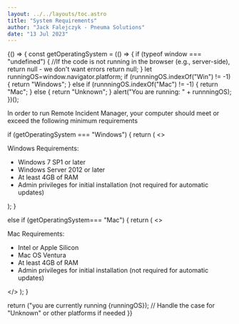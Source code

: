 ```yaml
---
layout: ../../layouts/toc.astro
title: "System Requirements"
author: "Jack Falejczyk - Pneuma Solutions"
date: "13 Jul 2023"
---
```

{() => {
  const getOperatingSystem = (() => {
    if (typeof window === "undefined") {
       //If the code is not running in the browser (e.g., server-side), return null - we don't want errors
      return null;
    }
let runningOS=window.navigator.platform;
        if (runnningOS.indexOf("Win") != -1) {
      return "Windows";
    } else if (runnningOS.indexOf("Mac") != -1) {
      return "Mac";
    } else {
      return "Unknown";
    }
    alert("You are running: " + runnningOS);
  })();

  
  <p>In order to run Remote Incident Manager, your computer should meet or exceed the following minimum requirements</p>
  if (getOperatingSystem === "Windows") {
    return (
      <>
        <p>Windows Requirements:</p>
        <ul>
          <li>Windows 7 SP1 or later</li>
          <li>Windows Server 2012 or later</li>
          <li>At least 4GB of RAM</li>
          <li>Admin privileges for initial installation (not required for automatic updates)</li>
        </ul>
      </>
    );
  }

  else if (getOperatingSystem=== "Mac") {
    return (
      <>
        <p>Mac Requirements:</p>
        <ul>
          <li>Intel or Apple Silicon</li>
          <li>Mac OS Ventura</li>
          <li>At least 4GB of RAM</li>
          <li>Admin privileges for initial installation (not required for automatic updates)</li>
        </ul>
      </>
    );
  }

  return ("you are currently running {runningOS}); // Handle the case for "Unknown" or other platforms if needed
}}
